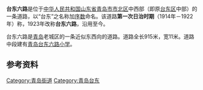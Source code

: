 {{Infobox China Road
|中文道路名称=台东六路
|道路名称拼音=TAIDONG 6<sup>th</sup> Rd
|路牌类型=Qingdao
|道路方向=WE
|图片=
|图片说明=
|道路属性=城市支路
|道路总长度=0.915
|车速限制=
|行车线数量=
|所在地区={{CHN}}[[山东省|山东省]][[青岛市|青岛市]]
|起点=延安三路
|终点=顺兴路
|道路命名日期=1923年
|命名缘由=[[台东镇|台东镇]]道路整理
|道路旧名={{lang|ja|台東鎮五丁目}}
|道路动工日期=
|通车日期=
|路段主要建筑=
}}
'''台东六路'''是位于[[中华人民共和国|中华人民共和国]][[山东省|山东省]][[青岛市|青岛市]][[市北区|市北区]]中西部（即原[[台东区_(青岛)|台东区]]中部）的一条道路，以“台东”之名称加[[序数|序数]]命名。该道路'''第一次日治时期'''（1914年－1922年）称'''{{lang|ja|台東鎮五丁目}}'''，1923年改称'''台东六路'''{{参|青岛公安局《民国十二年胶澳商埠警察厅管辖区域新旧路名对照表》，1937年9月21日分立第81卷}}，沿用至今。

台东六路是[[青岛|青岛]]老城区的一条近似东西向的道路。道路全长915米，宽11米。道路中段建有[[青岛台东六路小学|青岛台东六路小学]]。

==参考资料==
{{RefFoot}}
{{青岛老街}}
[[Category:青岛街道|Category:青岛街道]]
[[Category:青岛台东|Category:青岛台东]]